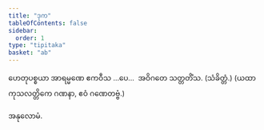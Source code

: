 ```yaml
---
title: "ဒုက"
tableOfContents: false
sidebar:
  order: 1
type: "tipitaka"
basket: "ab"
---
```



<DynamicBreadcrumb />

<Paragraph number="100" type="center">
ဟေတုပစ္စယာ အာရမ္မဏေ ဧကဝီသ …ပေ…  အဝိဂတေ သတ္တတိံသ. (သံခိတ္တံ.)

</Paragraph>

<Paragraph number="101" type="center">
(ယထာ ကုသလတ္တိကေ ဂဏနာ, ဧဝံ ဂဏေတဗ္ဗံ.)

  
အနုလောမံ.
</Paragraph>
